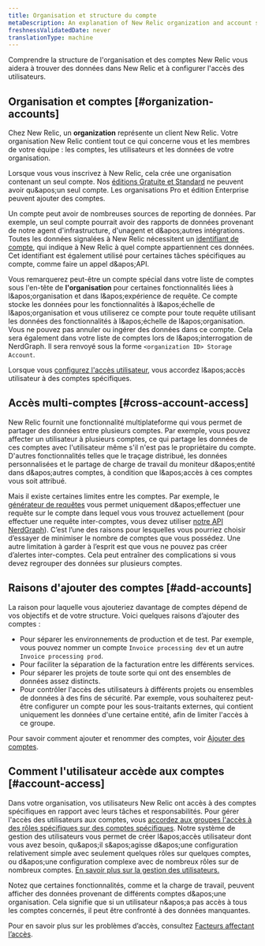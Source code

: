 ```yaml
---
title: Organisation et structure du compte
metaDescription: An explanation of New Relic organization and account structure.
freshnessValidatedDate: never
translationType: machine
---
```


Comprendre la structure de l'organisation et des comptes New Relic vous aidera à trouver des données dans New Relic et à configurer l'accès des utilisateurs.

## Organisation et comptes [#organization-accounts]

Chez New Relic, un <DNT>**organization**</DNT> représente un client New Relic. Votre organisation New Relic contient tout ce qui concerne vous et les membres de votre équipe : les comptes, les utilisateurs et les données de votre organisation.

Lorsque vous vous inscrivez à New Relic, cela crée une organisation contenant un seul compte. Nos [éditions Gratuite et Standard](/docs/accounts/accounts-billing/new-relic-one-pricing-billing/new-relic-one-pricing-billing#editions) ne peuvent avoir qu&amp;apos;un seul compte. Les organisations Pro et édition Enterprise peuvent ajouter des comptes.

Un compte peut avoir de nombreuses sources de reporting de données. Par exemple, un seul compte pourrait avoir des rapports de données provenant de notre agent d'infrastructure, d'unagent <InlinePopover type="apm" />et d&amp;apos;autres intégrations. Toutes les données signalées à New Relic nécessitent un [identifiant de compte](/docs/accounts/accounts-billing/account-structure/account-id), qui indique à New Relic à quel compte appartiennent ces données. Cet identifiant est également utilisé pour certaines tâches spécifiques au compte, comme faire un appel d&amp;apos;API.

Vous remarquerez peut-être un compte spécial dans votre liste de comptes sous l'en-tête de <strong>l'organisation</strong> pour certaines fonctionnalités liées à l&amp;apos;organisation et dans l&amp;apos;expérience de requête. Ce compte stocke les données pour les fonctionnalités à l&amp;apos;échelle de l&amp;apos;organisation et vous utiliserez ce compte pour toute requête utilisant les données des fonctionnalités à l&amp;apos;échelle de l&amp;apos;organisation. Vous ne pouvez pas annuler ou ingérer des données dans ce compte. Cela sera également dans votre liste de comptes lors de l&amp;apos;interrogation de NerdGraph. Il sera renvoyé sous la forme `<organization ID> Storage Account`.

Lorsque vous [configurez l'accès utilisateur](#account-access), vous accordez l&amp;apos;accès utilisateur à des comptes spécifiques.

## Accès multi-comptes [#cross-account-access]

New Relic fournit une fonctionnalité multiplateforme qui vous permet de partager des données entre plusieurs comptes. Par exemple, vous pouvez affecter un utilisateur à plusieurs comptes, ce qui partage les données de ces comptes avec l'utilisateur même s'il n'est pas le propriétaire du compte. D'autres fonctionnalités telles que le traçage distribué, les données personnalisées <InlinePopover type="dashboards" />et le partage de charge de travail du moniteur d&amp;apos;entité dans d&amp;apos;autres comptes, à condition que l&amp;apos;accès à ces comptes vous soit attribué.

Mais il existe certaines limites entre les comptes. Par exemple, le [générateur de requêtes](/docs/query-your-data/explore-query-data/query-builder/introduction-query-builder) vous permet uniquement d&amp;apos;effectuer une requête sur le compte dans lequel vous vous trouvez actuellement (pour effectuer une requête inter-comptes, vous devez utiliser [notre API NerdGraph](/docs/apis/nerdgraph/examples/nerdgraph-nrql-tutorial)). C’est l’une des raisons pour lesquelles vous pourriez choisir d’essayer de minimiser le nombre de comptes que vous possédez. Une autre limitation à garder à l’esprit est que vous ne pouvez pas créer d’alertes inter-comptes. Cela peut entraîner des complications si vous devez regrouper des données sur plusieurs comptes.

## Raisons d'ajouter des comptes [#add-accounts]

La raison pour laquelle vous ajouteriez davantage de comptes dépend de vos objectifs et de votre structure. Voici quelques raisons d’ajouter des comptes :

* Pour séparer les environnements de production et de test. Par exemple, vous pouvez nommer un compte `Invoice processing dev` et un autre `Invoice processing prod`.
* Pour faciliter la séparation de la facturation entre les différents services.
* Pour séparer les projets de toute sorte qui ont des ensembles de données assez distincts.
* Pour contrôler l'accès des utilisateurs à différents projets ou ensembles de données à des fins de sécurité. Par exemple, vous souhaiterez peut-être configurer un compte pour les sous-traitants externes, qui contient uniquement les données d'une certaine entité, afin de limiter l'accès à ce groupe.

Pour savoir comment ajouter et renommer des comptes, voir [Ajouter des comptes](/docs/accounts/accounts-billing/account-structure/add-accounts).

## Comment l'utilisateur accède aux comptes [#account-access]

Dans votre organisation, vos utilisateurs New Relic ont accès à des comptes spécifiques en rapport avec leurs tâches et responsabilités. Pour gérer l'accès des utilisateurs aux comptes, vous [accordez aux groupes l'accès à des rôles spécifiques sur des comptes spécifiques](/docs/accounts/accounts-billing/new-relic-one-user-management/user-management-concepts#understand-concepts). Notre système de gestion des utilisateurs vous permet de créer l&amp;apos;accès utilisateur dont vous avez besoin, qu&amp;apos;il s&amp;apos;agisse d&amp;apos;une configuration relativement simple avec seulement quelques rôles sur quelques comptes, ou d&amp;apos;une configuration complexe avec de nombreux rôles sur de nombreux comptes. [En savoir plus sur la gestion des utilisateurs.](/docs/accounts/accounts-billing/new-relic-one-user-management)

Notez que certaines fonctionnalités, comme <InlinePopover type="dashboards" />et la charge de travail, peuvent afficher des données provenant de différents comptes d&amp;apos;une organisation. Cela signifie que si un utilisateur n&amp;apos;a pas accès à tous les comptes concernés, il peut être confronté à des données manquantes.

Pour en savoir plus sur les problèmes d’accès, consultez [Facteurs affectant l’accès](/docs/accounts/accounts-billing/account-structure/factors-affecting-access-features-data/).